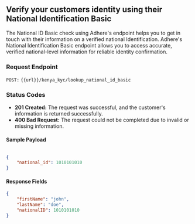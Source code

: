 ## Verify your customers identity using their National Identification Basic

The National ID Basic check using Adhere's endpoint helps you to get in touch with their information on a verified national Identification.
Adhere's National Identification Basic endpoint allows you to access accurate, verified national-level information for reliable identity confirmation.


### Request Endpoint

`POST:` `{{url}}/kenya_kyc/lookup_national_id_basic`

### Status Codes
- **201 Created:** The request was successful, and the customer's information is returned successfully.
- **400 Bad Request:** The request could not be completed due to invalid or missing information.


#### Sample Payload

``` json

{
    "national_id": 1010101010
}
```

#### Response Fields
```json
{
    "firstName": "john",
    "lastName": "doe",
    "nationalID": 1010101010
}
```